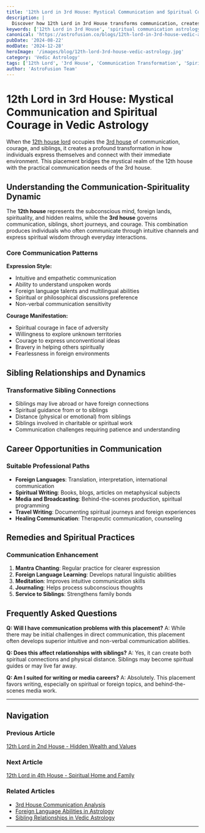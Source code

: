 ```yaml
---
title: '12th Lord in 3rd House: Mystical Communication and Spiritual Courage in Vedic Astrology'
description: |
  Discover how 12th Lord in 3rd House transforms communication, creates foreign connections through siblings, develops spiritual courage, and influences subconscious expression patterns in relationships and short journeys.
keywords: ['12th Lord in 3rd House', 'spiritual communication astrology', 'foreign siblings connection', 'mystical courage', 'subconscious expression', 'spiritual short journeys', 'vedic astrology communication', 'transformative siblings', 'foreign language abilities', 'intuitive communication']
canonical: 'https://astrofusion.co/blogs/12th-lord-in-3rd-house-vedic-astrology'
pubDate: '2024-08-22'
modDate: '2024-12-28'
heroImage: '/images/blog/12th-lord-3rd-house-vedic-astrology.jpg'
category: 'Vedic Astrology'
tags: ['12th Lord', '3rd House', 'Communication Transformation', 'Spiritual Courage', 'Foreign Connections', 'Sibling Relationships', 'Mystical Expression']
author: 'AstroFusion Team'
---
```


# 12th Lord in 3rd House: Mystical Communication and Spiritual Courage in Vedic Astrology

When the [12th house lord](/blogs/12th-house-vedic-astrology) occupies the [3rd house](/blogs/3rd-house-vedic-astrology) of communication, courage, and siblings, it creates a profound transformation in how individuals express themselves and connect with their immediate environment. This placement bridges the mystical realm of the 12th house with the practical communication needs of the 3rd house.

## Understanding the Communication-Spirituality Dynamic

The **12th house** represents the subconscious mind, foreign lands, spirituality, and hidden realms, while the **3rd house** governs communication, siblings, short journeys, and courage. This combination produces individuals who often communicate through intuitive channels and express spiritual wisdom through everyday interactions.

### Core Communication Patterns

**Expression Style:**
- Intuitive and empathetic communication
- Ability to understand unspoken words
- Foreign language talents and multilingual abilities
- Spiritual or philosophical discussions preference
- Non-verbal communication sensitivity

**Courage Manifestation:**
- Spiritual courage in face of adversity
- Willingness to explore unknown territories
- Courage to express unconventional ideas
- Bravery in helping others spiritually
- Fearlessness in foreign environments

## Sibling Relationships and Dynamics

### Transformative Sibling Connections
- Siblings may live abroad or have foreign connections
- Spiritual guidance from or to siblings
- Distance (physical or emotional) from siblings
- Siblings involved in charitable or spiritual work
- Communication challenges requiring patience and understanding

## Career Opportunities in Communication

### Suitable Professional Paths
- **Foreign Languages**: Translation, interpretation, international communication
- **Spiritual Writing**: Books, blogs, articles on metaphysical subjects
- **Media and Broadcasting**: Behind-the-scenes production, spiritual programming
- **Travel Writing**: Documenting spiritual journeys and foreign experiences
- **Healing Communication**: Therapeutic communication, counseling

## Remedies and Spiritual Practices

### Communication Enhancement
1. **Mantra Chanting**: Regular practice for clearer expression
2. **Foreign Language Learning**: Develops natural linguistic abilities
3. **Meditation**: Improves intuitive communication skills
4. **Journaling**: Helps process subconscious thoughts
5. **Service to Siblings**: Strengthens family bonds

## Frequently Asked Questions

**Q: Will I have communication problems with this placement?**
A: While there may be initial challenges in direct communication, this placement often develops superior intuitive and non-verbal communication abilities.

**Q: Does this affect relationships with siblings?**
A: Yes, it can create both spiritual connections and physical distance. Siblings may become spiritual guides or may live far away.

**Q: Am I suited for writing or media careers?**
A: Absolutely. This placement favors writing, especially on spiritual or foreign topics, and behind-the-scenes media work.

---

## Navigation

### Previous Article
[12th Lord in 2nd House - Hidden Wealth and Values](/blogs/12th-lord-in-2nd-house-vedic-astrology)

### Next Article  
[12th Lord in 4th House - Spiritual Home and Family](/blogs/12th-lord-in-4th-house-vedic-astrology)

### Related Articles
- [3rd House Communication Analysis](/blogs/3rd-house-vedic-astrology)
- [Foreign Language Abilities in Astrology](/blogs/foreign-language-astrology)
- [Sibling Relationships in Vedic Astrology](/blogs/sibling-relationships-astrology)

---
